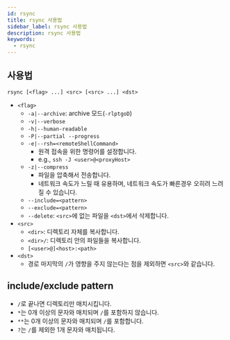```yaml
---
id: rsync
title: rsync 사용법
sidebar_label: rsync 사용법
description: rsync 사용법
keywords:
  - rsync
---
```


## 사용법

```shell
rsync [<flag> ...] <src> [<src> ...] <dst>
```

- `<flag>`
  - `-a|--archive`: archive 모드(`-rlptgoD`)
  - `-v|--verbose`
  - `-h|--human-readable`
  - `-P|--partial --progress`
  - `-e|--rsh=<remoteShellCommand>`
    - 원격 접속을 위한 명령어를 설정합니다.
    - e.g., `ssh -J <user>@<proxyHost>`
  - `-z|--compress`
    - 파일을 압축해서 전송합니다.
    - 네트워크 속도가 느릴 때 유용하며, 네트워크 속도가 빠른경우 오히려 느려질 수 있습니다.
  - `--include=<pattern>`
  - `--exclude=<pattern>`
  - `--delete`: `<src>`에 없는 파일을 `<dst>`에서 삭제합니다.
- `<src>`
  - `<dir>`: 디렉토리 자체를 복사합니다.
  - `<dir>/`: 디렉토리 안의 파일들을 복사합니다.
  - `[<user>@]<host>:<path>`
- `<dst>`
  - 경로 마지막의 `/`가 영향을 주지 않는다는 점을 제외하면 `<src>`와 같습니다.

## include/exclude pattern

- `/`로 끝나면 디렉토리만 매치시킵니다.
- `*`는 0개 이상의 문자와 매치되며 `/`를 포함하지 않습니다.
- `**`는 0개 이상의 문자와 매치되며 `/`를 포함합니다.
- `?`는 `/`를 제외한 1개 문자와 매치됩니다.
